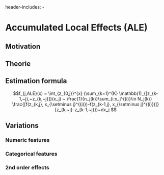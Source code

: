 header-includes:
   - \usepackage{bbm}

# Accumulated Local Effects (ALE) 

## Motivation

## Theorie

## Estimation formula

$$f_{j,ALE}(x) = \int_{z_{0,j}}^{x} (\sum_{k=1}^{K}   \mathbb(1)_{]z_{k-1,~j},~z_{k,~j}]}(x_j) ~ \frac{1}{n_j(k)}\sum_{i:x_j^{(i)}\in N_j(k)} \frac{[f(z_{k,j}, x_{\setminus j}^{(i)})-f(z_{k-1,j}, x_{\setminus j}^{(i)})]}{z_{k,~j}-z_{k-1,~j}})~dx_j  $$

## Variations

### Numeric features

### Categorical features

### 2nd order effects
